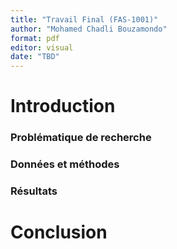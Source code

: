 ```yaml
---
title: "Travail Final (FAS-1001)"
author: "Mohamed Chadli Bouzamondo"
format: pdf
editor: visual
date: "TBD"
---
```


# Introduction

### Problématique de recherche

### Données et méthodes

### Résultats

# Conclusion
